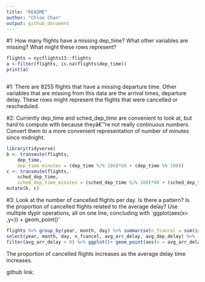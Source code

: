 ```yaml
---
title: "README"
author: "Chloe Chan"
output: github_document
---
```



#1: How many flights have a missing dep_time? What other variables are missing? What might these rows represent?

```r
flights = nycflights13::flights
a <-filter(flights, is.na(flights$dep_time))
print(a)



```

#1: There are 8255 flights that have a missing departure time. Other variables that are missing from this data are the arrival times, departure delay. These rows might represent the flights that were cancelled or rescheduled. 


#2: Currently dep_time and sched_dep_time are convenient to look at, but hard to compute with because theyâ€™re not really continuous numbers. Convert them to a more convenient representation of number of minutes since midnight.

```r
library(tidyverse)
b <- transmute(flights,
    dep_time,
    dep_time_minutes = (dep_time %/% 100)*60 + (dep_time %% 100))
c <- transmute(flights,
    sched_dep_time,
    sched_dep_time_minutes = (sched_dep_time %/% 100)*60 + (sched_dep_time %% 100))
mutate(b, c)

```


#3: Look at the number of cancelled flights per day. Is there a pattern? Is the proportion of cancelled flights related to the average delay? Use multiple dyplr operations, all on one line, concluding with `ggplot(aes(x= ,y=)) + geom_point()'

```r
flights %>% group_by(year, month, day) %>% summarise(n_fcancel = sum(is.na(air_time) | air_time == 0),avg_arr_delay = mean(arr_delay, na.rm = TRUE), avg_dep_delay = mean(dep_delay, na.rm = TRUE) ) %>%
select(year, month, day, n_fcancel, avg_arr_delay, avg_dep_delay) %>%
filter(avg_arr_delay > 0) %>% ggplot()+ geom_point(aes(x = avg_arr_delay, y = n_fcancel, color = "red"))+ geom_point(aes(x = avg_dep_delay, y = n_fcancel,color =  "blue")) 

```

The proportion of cancelled flights increases as the average delay time increases. 

github link: 




